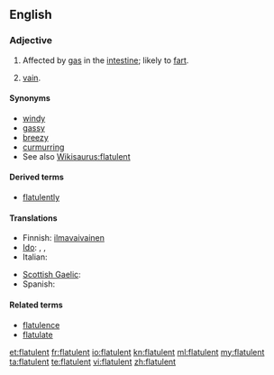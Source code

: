 ==English==

===Adjective===
{{en-adj}}

# Affected by [[gas]] in the [[intestine]]; likely to [[fart]].
# {{obsolete}} [[vain]].

====Synonyms====
* [[windy]]
* [[gassy]]
* [[breezy]]
* [[curmurring]]
* See also [[Wikisaurus:flatulent]]

====Derived terms====
* [[flatulently]]

====Translations====
{{trans-top|affected by gas in the intestine}}
* Finnish: [[ilmavaivainen]]
* [[Ido]]: {{t+|io|flatulenta|xs=Ido}}, {{t+|io|flatuoza|xs=Ido}}, {{t+|io|flatuema|xs=Ido}}
* Italian: {{t-|it|flatulente}}
{{trans-mid}}
* [[Scottish Gaelic]]: {{t-|gd|gaothach|xs=Scottish Gaelic}}
* Spanish: {{t-|es|flatulente}}
{{trans-bottom}}

====Related terms====
* [[flatulence]]
* [[flatulate]]

[[et:flatulent]]
[[fr:flatulent]]
[[io:flatulent]]
[[kn:flatulent]]
[[ml:flatulent]]
[[my:flatulent]]
[[ta:flatulent]]
[[te:flatulent]]
[[vi:flatulent]]
[[zh:flatulent]]